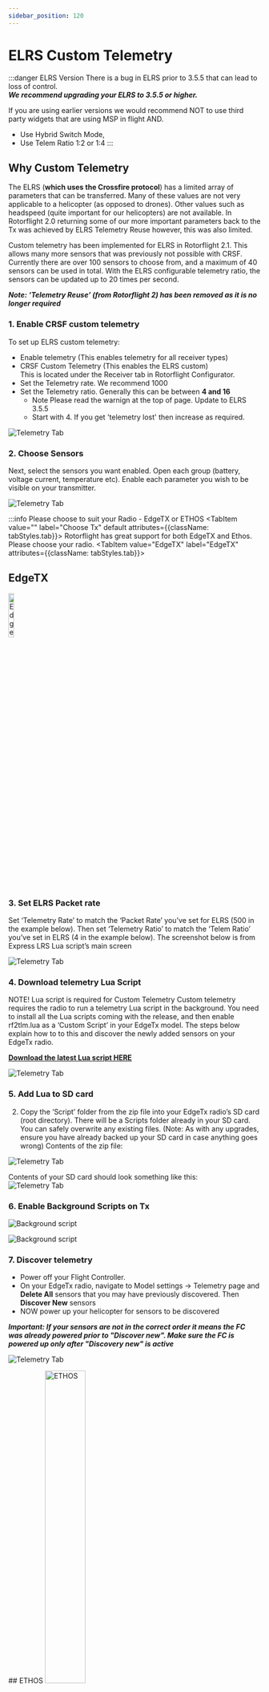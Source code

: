 ```yaml
---
sidebar_position: 120
---
```




# ELRS Custom Telemetry

:::danger ELRS Version
There is a bug in ELRS prior to 3.5.5 that can lead to loss of control.  
***We recommend upgrading your ELRS to 3.5.5 or higher.***

If you are using earlier versions we would recommend NOT to use third party widgets that are using MSP in flight AND.
* Use Hybrid Switch Mode,
* Use Telem Ratio 1:2 or 1:4
:::

## Why Custom Telemetry
The ELRS (**which uses the Crossfire protocol**) has a limited array of parameters that can be transferred. Many of these values are not very applicable to a helicopter (as opposed to drones). Other values such as headspeed (quite important for our helicopters) are not available. In Rotorflight 2.0 returning some of our more important parameters back to the Tx was achieved by ELRS Telemetry Reuse however, this was also limited. 

Custom telemetry has been implemented for ELRS in Rotorflight 2.1. This allows many more sensors that was previously not possible with CRSF. Currently there are over 100 sensors to choose from, and a maximum of 40 sensors can be used in total. With the ELRS configurable telemetry ratio, the sensors can be updated up to 20 times per second.  

***Note: ‘Telemetry Reuse’ (from Rotorflight 2) has been removed as it is no longer required***

### 1. Enable CRSF custom telemetry
To set up ELRS custom telemetry:  
* Enable telemetry (This enables telemetry for all receiver types)  
* CRSF Custom Telemetry (This enables the ELRS custom)  
This is located under the Receiver tab in Rotorflight Configurator.  
* Set the Telemetry rate. We recommend 1000
* Set the Telemetry ratio. Generally this can be between **4 and 16**  
    - Note Please read the warnign at the top of page. Update to ELRS 3.5.5
    - Start with 4. If you get 'telemetry lost' then increase as required. 

![Telemetry Tab](./img/telemetry-1.png)

### 2. Choose Sensors
Next, select the sensors you want enabled. Open each group (battery, voltage current, temperature etc). Enable each parameter you wish to be visible on your transmitter.   

![Telemetry Tab](./img/telemetry-3.png)

:::info Please choose to suit your Radio - EdgeTX or ETHOS
<Tabs groupId="operating-systems">
  <TabItem value="" label="Choose Tx" default attributes={{className: tabStyles.tab}}>
  Rotorflight has great support for both EdgeTX and Ethos.  Please choose your radio.
  </TabItem>
  <TabItem value="EdgeTX" label="EdgeTX" attributes={{className: tabStyles.tab}}>

## EdgeTX
<img src={EdgeTX} alt="EdgeTX" width="15%"/> 

### 3. Set ELRS Packet rate

Set ‘Telemetry Rate’ to match the ‘Packet Rate’ you’ve set for ELRS (500 in the example below). Then set ‘Telemetry Ratio’ to match the ‘Telem Ratio’ you’ve set in ELRS (4 in the example below). The screenshot below is from Express LRS Lua script’s main screen  

![Telemetry Tab](./img/telemetry-2.png)

### 4. Download telemetry Lua Script
NOTE! Lua script is required for Custom Telemetry
Custom telemetry requires the radio to run a telemetry Lua script in the background. You need to install all the Lua scripts coming with the release, and then enable rf2tlm.lua as a ‘Custom Script’ in your EdgeTx model. The steps below explain how to to this and discover the newly added sensors on your EdgeTx radio.  

[**Download the latest Lua script HERE**](https://github.com/rotorflight/rotorflight-lua-scripts/releases)

![Telemetry Tab](./img/telemetry-4.png)

### 5. Add Lua to SD card
2. Copy the ‘Script’ folder from the zip file into your EdgeTx radio’s SD card (root directory). There will be a Scripts folder already in your SD card. You can safely overwrite any existing files. (Note: As with any upgrades, ensure you have already backed up your SD card in case anything goes wrong)
Contents of the zip file:  

![Telemetry Tab](./img/telemetry-5.png)

Contents of your SD card should look something like this:  
![Telemetry Tab](./img/telemetry-6.png)

### 6. Enable Background Scripts on Tx

![Background script](./img/lua-bg-script-setup-1.png)

![Background script](./img/lua-bg-script-setup-2.png)

### 7. Discover telemetry 
* Power off your Flight Controller. 
* On your EdgeTx radio, navigate to Model settings -> Telemetry page and **Delete All** sensors that you may have previously discovered. Then **Discover New** sensors  
* NOW power up your helicopter for sensors to be discovered  

***Important: If your sensors are not in the correct order it means the FC was already powered prior to "Discover new". Make sure the FC is powered up only after "Discovery new" is active***

![Telemetry Tab](./img/telemetry-9.png)  

  </TabItem>
  <TabItem value="ETHOS" label="ETHOS" attributes={{className: tabStyles.tab}}>
  ## ETHOS
  <img src={ETHOS} alt="ETHOS" width="40%" c/>

### 3. Open Rotorflight on Tx

![Telemetry Tab](./img/telem-ethos-1.png)

### 4. Configure the external module
Chose ELRS protocol on your external module

![Telemetry Tab](./img/telem-ethos-2.png)

### 5. Setup Tx
Set the Packet rate and telemetry ratio to match what has been configured in the Flight controller in step 1.

![Telemetry Tab](./img/telem-ethos-3.png)

### 6. Enable RF custom Lua
Exit the Tx screen and navigate to the Lua icon. Select and enable the Rotorflight background task.

![Telemetry Tab](./img/telem-ethos-4.png)

![Telemetry Tab](./img/telem-ethos-5.png)

### 7. Telemetry
Navigate to the telemetry page

![Telemetry Tab](./img/telem-ethos-6.png)

### 8. Sensors
Discover new sensors.

![Telemetry Tab](./img/telem-ethos-7.png)


  </TabItem>
</Tabs>

:::
